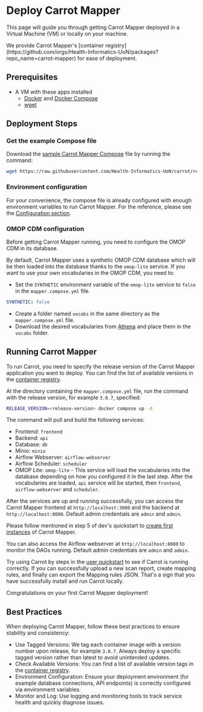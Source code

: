 
# Deploy Carrot Mapper

This page will guide you through getting Carrot Mapper deployed in a Virtual Machine (VM) or locally on your machine.

<Callout emoji="🥕">
  We provide Carrot Mapper's [container
  registry](https://github.com/orgs/Health-Informatics-UoN/packages?repo_name=carrot-mapper)
  for ease of deployment.
</Callout>

## Prerequisites

- A VM with these apps installed
  - [Docker](https://knowledgebase.aridhia.io/workspaces/analysing-data/virtual-machines/installing-software-on-virtual-machines/installing-docker-on-your-virtual-machine) and [Docker Compose](https://docs.docker.com/compose/install/)
  - [wget](https://phoenixnap.com/kb/wget-command-with-examples#:~:text=wget%20is%20a%20free%20GNU,this%20tutorial%20uses%20Ubuntu%2022.04)

## Deployment Steps

<Steps>

### Get the example Compose file

Download the [sample Carrot Mapper Compose](https://raw.githubusercontent.com/Health-Informatics-UoN/carrot/refs/heads/main/samples/Carrot-Mapper/compose/mapper.compose.yml) file by running the command:

```bash copy
wget https://raw.githubusercontent.com/Health-Informatics-UoN/carrot/refs/heads/main/samples/Carrot-Mapper/compose/mapper.compose.yml
```

### Environment configuration

For your convenience, the compose file is already configured with enough environment variables to run Carrot Mapper. For the reference, please see the [Configuration section](/mapper/deployment/configuration).

### OMOP CDM configuration

Before getting Carrot Mapper running, you need to configure the OMOP CDM in its database.

By default, Carrot Mapper uses a synthetic OMOP CDM database which will be then loaded into the database thanks to the `omop-lite` service. If you want to use your own vocabularies in the OMOP CDM, you need to:

- Set the `SYNTHETIC` environment variable of the `omop-lite` service to `false` in the `mapper.compose.yml` file.

```yaml copy
SYNTHETIC: false
```

- Create a folder named `vocabs` in the same directory as the `mapper.compose.yml` file.
- Download the desired vocabularies from [Athena](https://athena.ohdsi.org/) and place them in the `vocabs` folder.

## Running Carrot Mapper

To run Carrot, you need to specify the release version of the Carrot Mapper application you want to deploy. You can find the list of available versions in the [container registry](https://github.com/orgs/Health-Informatics-UoN/packages?repo_name=carrot-mapper).

At the directory containing the `mapper.compose.yml` file, run the command with the release version, for example `3.0.7`, specified:

```bash copy
RELEASE_VERSION=<release-version> docker compose up -d
```

The command will pull and build the following services:

- Frontend: `frontend`
- Backend: `api`
- Database: `db`
- Minio: `minio`
- Airflow Webserver: `airflow-webserver`
- Airflow Scheduler: `scheduler`
- OMOP Lite: `omop-lite` - This service will load the vocabularies into the database depending on how you configured it in the last step. After the vocabularies are loaded, `api` service will be started, then `frontend`, `airflow-webserver` and `scheduler`.

After the services are up and running successfully, you can access the Carrot Mapper frontend at `http://localhost:3000` and the backend at `http://localhost:8000`. Default admin credentials are `admin` and `admin`.

Please follow mentioned in step 5 of dev's quickstart to [create first instances](/mapper/dev_guide/quickstart#first-instances-creation) of Carrot Mapper.

You can also access the Airflow webserver at `http://localhost:8080` to monitor the DAGs running. Default admin credentials are `admin` and `admin`.

Try using Carrot by steps in the [user quickstart](/mapper/user_guide/quickstart) to see if Carrot is running correctly. If you can successfully upload a new scan report, create mapping rules, and finally can export the Mapping rules JSON. That's a sign that you have successfully install and run Carrot locally.

<Callout emoji="🎉">
  Congratulations on your first Carrot Mapper deployment!
</Callout>

</Steps>

## Best Practices

When deploying Carrot Mapper, follow these best practices to ensure stability and consistency:

- Use Tagged Versions: We tag each container image with a version number upon release, for example `3.0.7`. Always deploy a specific tagged version rather than latest to avoid unintended updates.
- Check Available Versions: You can find a list of available version tags in the [container registry](https://github.com/orgs/Health-Informatics-UoN/packages?repo_name=carrot-mapper).
- Environment Configuration: Ensure your deployment environment (for example database connections, API endpoints) is correctly configured via environment variables.
- Monitor and Log: Use logging and monitoring tools to track service health and quickly diagnose issues.
